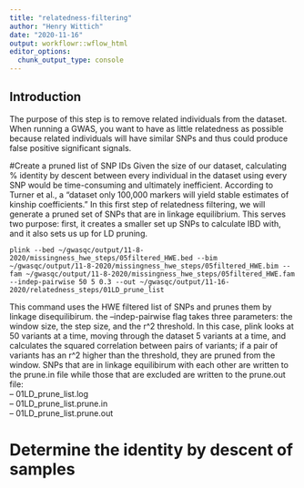 ```yaml
---
title: "relatedness-filtering"
author: "Henry Wittich"
date: "2020-11-16"
output: workflowr::wflow_html
editor_options:
  chunk_output_type: console
---
```


## Introduction
The purpose of this step is to remove related individuals from the dataset. When running a GWAS, you want to have as little relatedness as possible because related individuals will have similar SNPs and thus could produce false positive significant signals.

#Create a pruned list of SNP IDs
Given the size of our dataset, calculating % identity by descent between every individual in the dataset using every SNP would be time-consuming and ultimately inefficient. According to Turner et al., a "dataset only 100,000 markers will yield stable estimates of kinship coefficients." In this first step of relatedness filtering, we will generate a pruned set of SNPs that are in linkage equilibrium. This serves two purpose: first, it creates a smaller set up SNPs to calculate IBD with, and it also sets us up for LD pruning.
```{}
plink --bed ~/gwasqc/output/11-8-2020/missingness_hwe_steps/05filtered_HWE.bed --bim ~/gwasqc/output/11-8-2020/missingness_hwe_steps/05filtered_HWE.bim --fam ~/gwasqc/output/11-8-2020/missingness_hwe_steps/05filtered_HWE.fam --indep-pairwise 50 5 0.3 --out ~/gwasqc/output/11-16-2020/relatedness_steps/01LD_prune_list
```
This command uses the HWE filtered list of SNPs and prunes them by linkage disequilibirum. the --indep-pairwise flag takes three parameters: the window size, the step size, and the r^2 threshold. In this case, plink looks at 50 variants at a time, moving through the dataset 5 variants at a time, and calculates the squared correlation between pairs of variants; if a pair of variants has an r^2 higher than the threshold, they are pruned from the window. SNPs that are in linkage equilibirum with each other are written to the prune.in file while those that are excluded are written to the prune.out file:  
-- 01LD_prune_list.log  
-- 01LD_prune_list.prune.in  
-- 01LD_prune_list.prune.out  

# Determine the identity by descent of samples
